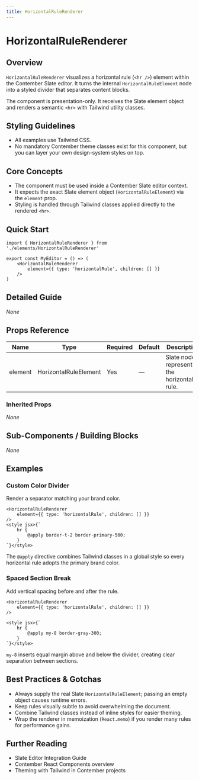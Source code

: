 ```yaml
---
title: HorizontalRuleRenderer
---
```


<!-- Edited by human: false -->
<!-- Examples count: 0 -->
<!-- Source examples: 0 -->
<!-- Playground examples: 0 -->
<!-- External examples: 0 -->
<!-- Import examples: 4 -->

# HorizontalRuleRenderer

## Overview
`HorizontalRuleRenderer` visualizes a horizontal rule (`<hr />`) element within the Contember Slate editor. It turns the internal `HorizontalRuleElement` node into a styled divider that separates content blocks.

The component is presentation-only. It receives the Slate element object and renders a semantic `<hr>` with Tailwind utility classes.

## Styling Guidelines
* All examples use Tailwind CSS.
* No mandatory Contember theme classes exist for this component, but you can layer your own design-system styles on top.

## Core Concepts
* The component must be used inside a Contember Slate editor context.
* It expects the exact Slate element object (`HorizontalRuleElement`) via the `element` prop.
* Styling is handled through Tailwind classes applied directly to the rendered `<hr>`.

## Quick Start
```tsx
import { HorizontalRuleRenderer } from './elements/HorizontalRuleRenderer'

export const MyEditor = () => (
	<HorizontalRuleRenderer
		element={{ type: 'horizontalRule', children: [] }}
	/>
)
```

## Detailed Guide
_None_

## Props Reference
| Name    | Type | Required | Default | Description |
|---------|------|----------|---------|-------------|
| element | HorizontalRuleElement | Yes | — | Slate node representing the horizontal rule. |

### Inherited Props
_None_

## Sub-Components / Building Blocks
_None_

## Examples

### Custom Color Divider
Render a separator matching your brand color.

```tsx
<HorizontalRuleRenderer
	element={{ type: 'horizontalRule', children: [] }}
/>
<style jsx>{`
	hr {
		@apply border-t-2 border-primary-500;
	}
`}</style>
```

The `@apply` directive combines Tailwind classes in a global style so every horizontal rule adopts the primary brand color.

### Spaced Section Break
Add vertical spacing before and after the rule.

```tsx
<HorizontalRuleRenderer
	element={{ type: 'horizontalRule', children: [] }}
/>

<style jsx>{`
	hr {
		@apply my-8 border-gray-300;
	}
`}</style>
```

`my-8` inserts equal margin above and below the divider, creating clear separation between sections.

## Best Practices & Gotchas
* Always supply the real Slate `HorizontalRuleElement`; passing an empty object causes runtime errors.
* Keep rules visually subtle to avoid overwhelming the document.
* Combine Tailwind classes instead of inline styles for easier theming.
* Wrap the renderer in memoization (`React.memo`) if you render many rules for performance gains.

## Further Reading
* Slate Editor Integration Guide
* Contember React Components overview
* Theming with Tailwind in Contember projects

<!-- End of Generated Documentation -->